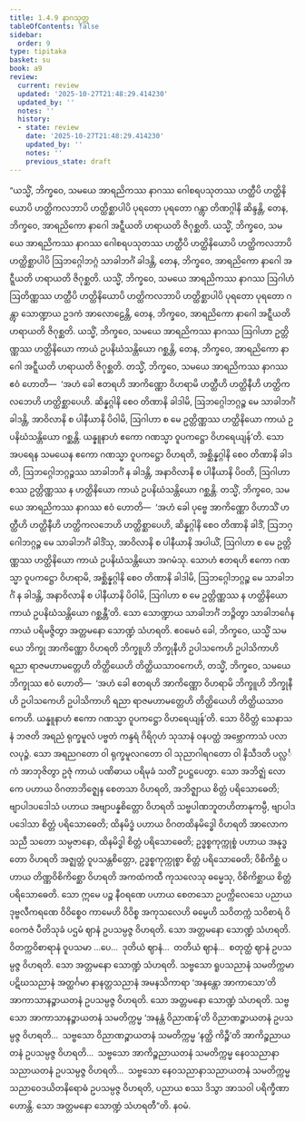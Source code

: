 ```yaml
---
title: 1.4.9 နာဂသုတ္တ
tableOfContents: false
sidebar:
  order: 9
type: tipitaka
basket: su
book: a9
review:
  current: review
  updated: '2025-10-27T21:48:29.414230'
  updated_by: ''
  notes: ''
  history:
  - state: review
    date: '2025-10-27T21:48:29.414230'
    updated_by: ''
    notes: ''
    previous_state: draft
---
```



<ReviewStatus review={frontmatter.review} showDetails={true} />

<HypothesisAnnotation frontmatter={frontmatter} />

<DynamicBreadcrumb />

<Division number="40" book="a9" e="ch" v="17" p="230">

<Paragraph number="330" book="a9">
“ယသ္မိံ, ဘိက္ခဝေ, သမယေ အာရညိကဿ နာဂဿ ဂေါစရပသုတဿ ဟတ္ထီပိ ဟတ္ထိနိယောပိ ဟတ္ထိကလဘာပိ ဟတ္ထိစ္ဆာပါပိ ပုရတော ပုရတော ဂန္တွာ တိဏဂ္ဂါနိ ဆိန္ဒန္တိ, တေန, ဘိက္ခဝေ, အာရညိကော နာဂေါ အဋ္ဋီယတိ ဟရာယတိ ဇိဂုစ္ဆတိ. ယသ္မိံ, ဘိက္ခဝေ, သမယေ အာရညိကဿ နာဂဿ ဂေါစရပသုတဿ ဟတ္ထီပိ ဟတ္ထိနိယောပိ ဟတ္ထိကလဘာပိ ဟတ္ထိစ္ဆာပါပိ ဩဘဂ္ဂေါဘဂ္ဂံ သာခါဘင်္ဂံ ခါဒန္တိ, တေန, ဘိက္ခဝေ, အာရညိကော နာဂေါ အဋ္ဋီယတိ ဟရာယတိ ဇိဂုစ္ဆတိ. ယသ္မိံ, ဘိက္ခဝေ, သမယေ အာရညိကဿ နာဂဿ ဩဂါဟံ ဩတိဏ္ဏဿ ဟတ္ထီပိ ဟတ္ထိနိယောပိ ဟတ္ထိကလဘာပိ ဟတ္ထိစ္ဆာပါပိ ပုရတော ပုရတော ဂန္တွာ သောဏ္ဍာယ ဥဒကံ အာလောဠေန္တိ, တေန, ဘိက္ခဝေ, အာရညိကော နာဂေါ အဋ္ဋီယတိ ဟရာယတိ ဇိဂုစ္ဆတိ. ယသ္မိံ, ဘိက္ခဝေ, သမယေ အာရညိကဿ နာဂဿ ဩဂါဟာ ဥတ္တိဏ္ဏဿ ဟတ္ထိနိယော ကာယံ ဥပနိဃံသန္တိယော ဂစ္ဆန္တိ, တေန, ဘိက္ခဝေ, အာရညိကော နာဂေါ အဋ္ဋီယတိ ဟရာယတိ ဇိဂုစ္ဆတိ.
</Paragraph>

<Paragraph number="331" book="a9">
တသ္မိံ, ဘိက္ခဝေ, သမယေ အာရညိကဿ နာဂဿ ဧဝံ ဟောတိ—  ‘အဟံ ခေါ ဧတရဟိ အာကိဏ္ဏော ဝိဟရာမိ ဟတ္ထီဟိ ဟတ္ထိနီဟိ ဟတ္ထိကလဘေဟိ ဟတ္ထိစ္ဆာပေဟိ. ဆိန္နဂ္ဂါနိ စေဝ တိဏာနိ ခါဒါမိ, ဩဘဂ္ဂေါဘဂ္ဂဉ္စ မေ သာခါဘင်္ဂံ ခါဒန္တိ, အာဝိလာနိ စ ပါနီယာနိ ပိဝါမိ, ဩဂါဟာ စ မေ ဥတ္တိဏ္ဏဿ ဟတ္ထိနိယော ကာယံ ဥပနိဃံသန္တိယော ဂစ္ဆန္တိ. ယန္နူနာဟံ ဧကော ဂဏသ္မာ ဝူပကဋ္ဌော ဝိဟရေယျန်’တိ. သော အပရေန သမယေန ဧကော ဂဏသ္မာ ဝူပကဋ္ဌော ဝိဟရတိ, အစ္ဆိန္နဂ္ဂါနိ စေဝ တိဏာနိ ခါဒတိ, ဩဘဂ္ဂေါဘဂ္ဂဉ္စဿ သာခါဘင်္ဂံ န ခါဒန္တိ, အနာဝိလာနိ စ ပါနီယာနိ ပိဝတိ, ဩဂါဟာ စဿ ဥတ္တိဏ္ဏဿ န ဟတ္ထိနိယော ကာယံ ဥပနိဃံသန္တိယော ဂစ္ဆန္တိ.
</Paragraph>

<Paragraph number="332" book="a9">
တသ္မိံ, ဘိက္ခဝေ, သမယေ အာရညိကဿ နာဂဿ ဧဝံ ဟောတိ—  ‘အဟံ ခေါ ပုဗ္ဗေ အာကိဏ္ဏော ဝိဟာသိံ ဟတ္ထီဟိ ဟတ္ထိနီဟိ ဟတ္ထိကလဘေဟိ ဟတ္ထိစ္ဆာပေဟိ, ဆိန္နဂ္ဂါနိ စေဝ တိဏာနိ ခါဒိံ, ဩဘဂ္ဂေါဘဂ္ဂဉ္စ မေ သာခါဘင်္ဂံ ခါဒိံသု, အာဝိလာနိ စ ပါနီယာနိ အပါယိံ, ဩဂါဟာ စ မေ ဥတ္တိဏ္ဏဿ ဟတ္ထိနိယော ကာယံ ဥပနိဃံသန္တိယော အဂမံသု. သောဟံ ဧတရဟိ ဧကော ဂဏသ္မာ ဝူပကဋ္ဌော ဝိဟရာမိ, အစ္ဆိန္နဂ္ဂါနိ စေဝ တိဏာနိ ခါဒါမိ, ဩဘဂ္ဂေါဘဂ္ဂဉ္စ မေ သာခါဘင်္ဂံ န ခါဒန္တိ, အနာဝိလာနိ စ ပါနီယာနိ ပိဝါမိ, ဩဂါဟာ စ မေ ဥတ္တိဏ္ဏဿ န ဟတ္ထိနိယော ကာယံ ဥပနိဃံသန္တိယော ဂစ္ဆန္တီ’တိ. သော သောဏ္ဍာယ သာခါဘင်္ဂံ ဘဉ္ဇိတွာ သာခါဘင်္ဂေန ကာယံ ပရိမဇ္ဇိတွာ အတ္တမနော သောဏ္ဍံ သံဟရတိ.
</Paragraph>

<Paragraph number="333" book="a9">
ဧဝမေဝံ ခေါ, ဘိက္ခဝေ, ယသ္မိံ သမယေ ဘိက္ခု အာကိဏ္ဏော ဝိဟရတိ ဘိက္ခူဟိ ဘိက္ခုနီဟိ ဥပါသကေဟိ ဥပါသိကာဟိ ရညာ ရာဇမဟာမတ္တေဟိ တိတ္ထိယေဟိ တိတ္ထိယသာဝကေဟိ, တသ္မိံ, ဘိက္ခဝေ, သမယေ ဘိက္ခုဿ ဧဝံ ဟောတိ—  ‘အဟံ ခေါ ဧတရဟိ အာကိဏ္ဏော ဝိဟရာမိ ဘိက္ခူဟိ ဘိက္ခုနီဟိ ဥပါသကေဟိ ဥပါသိကာဟိ ရညာ ရာဇမဟာမတ္တေဟိ တိတ္ထိယေဟိ တိတ္ထိယသာဝကေဟိ. ယန္နူနာဟံ ဧကော ဂဏသ္မာ ဝူပကဋ္ဌော ဝိဟရေယျန်’တိ. သော ဝိဝိတ္တံ သေနာသနံ ဘဇတိ အရညံ ရုက္ခမူလံ ပဗ္ဗတံ ကန္ဒရံ ဂိရိဂုဟံ သုသာနံ ဝနပတ္ထံ အဗ္ဘောကာသံ ပလာလပုဉ္ဇံ. သော အရညဂတော ဝါ ရုက္ခမူလဂတော ဝါ သုညာဂါရဂတော ဝါ နိသီဒတိ ပလ္လင်္ကံ အာဘုဇိတွာ ဥဇုံ ကာယံ ပဏိဓာယ ပရိမုခံ သတိံ ဥပဋ္ဌပေတွာ.
</Paragraph>

<Paragraph number="334" book="a9">
သော အဘိဇ္ဈံ လောကေ ပဟာယ ဝိဂတာဘိဇ္ဈေန စေတသာ ဝိဟရတိ, အဘိဇ္ဈာယ စိတ္တံ ပရိသောဓေတိ; ဗျာပါဒပဒေါသံ ပဟာယ အဗျာပန္နစိတ္တော ဝိဟရတိ သဗ္ဗပါဏဘူတဟိတာနုကမ္ပီ, ဗျာပါဒပဒေါသာ စိတ္တံ ပရိသောဓေတိ; ထိနမိဒ္ဓံ ပဟာယ ဝိဂတထိနမိဒ္ဓေါ ဝိဟရတိ အာလောကသညီ သတော သမ္ပဇာနော, ထိနမိဒ္ဓါ စိတ္တံ ပရိသောဓေတိ; ဥဒ္ဓစ္စကုက္ကုစ္စံ ပဟာယ အနုဒ္ဓတော ဝိဟရတိ အဇ္ဈတ္တံ ဝူပသန္တစိတ္တော, ဥဒ္ဓစ္စကုက္ကုစ္စာ စိတ္တံ ပရိသောဓေတိ; ဝိစိကိစ္ဆံ ပဟာယ တိဏ္ဏဝိစိကိစ္ဆော ဝိဟရတိ အကထံကထီ ကုသလေသု ဓမ္မေသု, ဝိစိကိစ္ဆာယ စိတ္တံ ပရိသောဓေတိ. သော ဣမေ ပဉ္စ နီဝရဏေ ပဟာယ စေတသော ဥပက္ကိလေသေ ပညာယ ဒုဗ္ဗလီကရဏေ ဝိဝိစ္စေဝ ကာမေဟိ ဝိဝိစ္စ အကုသလေဟိ ဓမ္မေဟိ သဝိတက္ကံ သဝိစာရံ ဝိဝေကဇံ ပီတိသုခံ ပဌမံ ဈာနံ ဥပသမ္ပဇ္ဇ ဝိဟရတိ. သော အတ္တမနော သောဏ္ဍံ သံဟရတိ. ဝိတက္ကဝိစာရာနံ ဝူပသမာ …ပေ…  ဒုတိယံ ဈာနံ…  တတိယံ ဈာနံ…  စတုတ္ထံ ဈာနံ ဥပသမ္ပဇ္ဇ ဝိဟရတိ. သော အတ္တမနော သောဏ္ဍံ သံဟရတိ.
</Paragraph>

<Paragraph number="335" book="a9">
သဗ္ဗသော ရူပသညာနံ သမတိက္ကမာ ပဋိဃသညာနံ အတ္ထင်္ဂမာ နာနတ္တသညာနံ အမနသိကာရာ ‘အနန္တော အာကာသော’တိ အာကာသာနဉ္စာယတနံ ဥပသမ္ပဇ္ဇ ဝိဟရတိ. သော အတ္တမနော သောဏ္ဍံ သံဟရတိ. သဗ္ဗသော အာကာသာနဉ္စာယတနံ သမတိက္ကမ္မ ‘အနန္တံ ဝိညာဏန်’တိ ဝိညာဏဉ္စာယတနံ ဥပသမ္ပဇ္ဇ ဝိဟရတိ…  သဗ္ဗသော ဝိညာဏဉ္စာယတနံ သမတိက္ကမ္မ ‘နတ္ထိ ကိဉ္စီ’တိ အာကိဉ္စညာယတနံ ဥပသမ္ပဇ္ဇ ဝိဟရတိ…  သဗ္ဗသော အာကိဉ္စညာယတနံ သမတိက္ကမ္မ နေဝသညာနာသညာယတနံ ဥပသမ္ပဇ္ဇ ဝိဟရတိ…  သဗ္ဗသော နေဝသညာနာသညာယတနံ သမတိက္ကမ္မ သညာဝေဒယိတနိရောဓံ ဥပသမ္ပဇ္ဇ ဝိဟရတိ, ပညာယ စဿ ဒိသွာ အာသဝါ ပရိက္ခီဏာ ဟောန္တိ. သော အတ္တမနော သောဏ္ဍံ သံဟရတီ”တိ.

</Paragraph>
</Division>

<Paragraph number="336" type="center" book="a9">
နဝမံ.
</Paragraph>